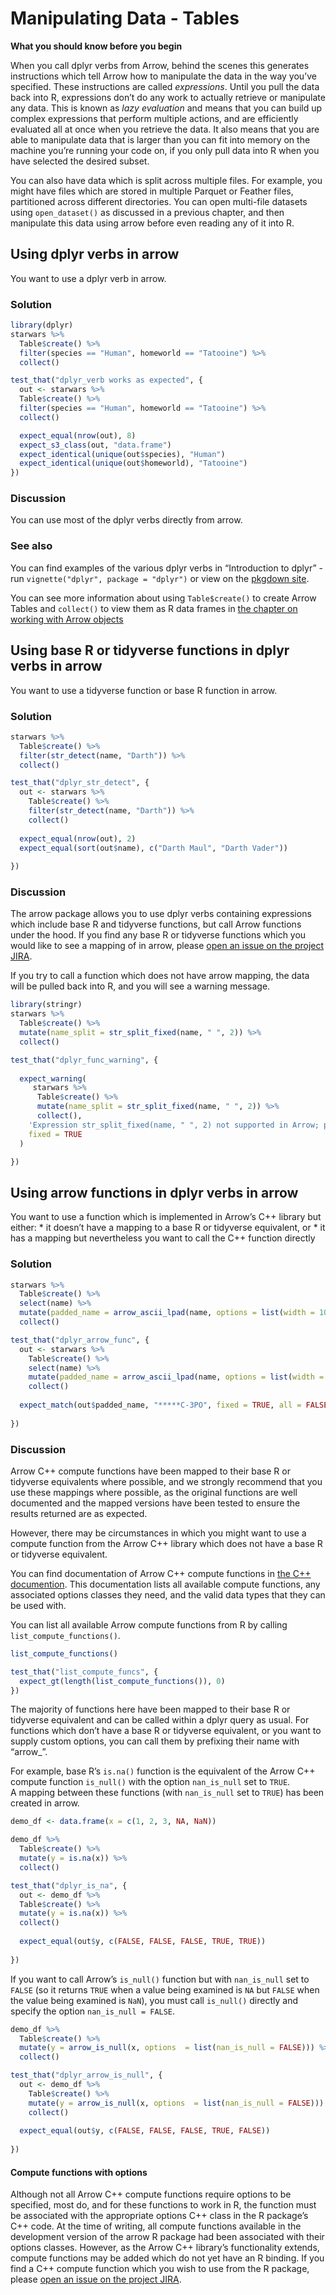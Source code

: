 # Manipulating Data - Tables

__What you should know before you begin__

When you call dplyr verbs from Arrow, behind the scenes this generates 
instructions which tell Arrow how to manipulate the data in the way you've 
specified.  These instructions are called _expressions_.  Until you pull the 
data back into R, expressions don't do any work to actually retrieve or 
manipulate any data. This is known as _lazy evaluation_ and means that you can 
build up complex expressions that perform multiple actions, and are efficiently 
evaluated all at once when you retrieve the data.  It also means that you are 
able to manipulate data that is larger than
you can fit into memory on the machine you're running your code on, if you only 
pull data into R when you have selected the desired subset. 

You can also have data which is split across multiple files.  For example, you
might have files which are stored in multiple Parquet or Feather files, 
partitioned across different directories.  You can open multi-file datasets 
using `open_dataset()` as discussed in a previous chapter, and then manipulate 
this data using arrow before even reading any of it into R.

## Using dplyr verbs in arrow

You want to use a dplyr verb in arrow.

### Solution

```r
library(dplyr)
starwars %>%
  Table$create() %>%
  filter(species == "Human", homeworld == "Tatooine") %>%
  collect()
```

```r

test_that("dplyr_verb works as expected", {
  out <- starwars %>%
  Table$create() %>%
  filter(species == "Human", homeworld == "Tatooine") %>%
  collect()

  expect_equal(nrow(out), 8)
  expect_s3_class(out, "data.frame")
  expect_identical(unique(out$species), "Human")
  expect_identical(unique(out$homeworld), "Tatooine")
})

```

### Discussion

You can use most of the dplyr verbs directly from arrow.  

### See also

You can find examples of the various dplyr verbs in "Introduction to dplyr" - 
run `vignette("dplyr", package = "dplyr")` or view on
the [pkgdown site](https://dplyr.tidyverse.org/articles/dplyr.html).

You can see more information about using `Table$create()` to create Arrow Tables
and `collect()` to view them as R data frames in [the chapter on working with Arrow objects](Creating Arrow Objects)

## Using base R or tidyverse functions in dplyr verbs in arrow

You want to use a tidyverse function or base R function in arrow.

### Solution

```r
starwars %>%
  Table$create() %>%
  filter(str_detect(name, "Darth")) %>%
  collect()
```

```r

test_that("dplyr_str_detect", {
  out <- starwars %>%
    Table$create() %>%
    filter(str_detect(name, "Darth")) %>%
    collect()
  
  expect_equal(nrow(out), 2)
  expect_equal(sort(out$name), c("Darth Maul", "Darth Vader"))
  
})

```

### Discussion

The arrow package allows you to use dplyr verbs containing expressions which 
include base R and tidyverse functions, but call Arrow functions under the hood.
If you find any base R or tidyverse functions which you would like to see a 
mapping of in arrow, please 
[open an issue on the project JIRA](https://issues.apache.org/jira/projects/ARROW/issues).

If you try to call a function which does not have arrow mapping, the data will 
be pulled back into R, and you will see a warning message.


```r
library(stringr)
starwars %>%
  Table$create() %>%
  mutate(name_split = str_split_fixed(name, " ", 2)) %>%
  collect()
```

```r

test_that("dplyr_func_warning", {
  
  expect_warning(
     starwars %>%
      Table$create() %>%
      mutate(name_split = str_split_fixed(name, " ", 2)) %>%
      collect(),
    'Expression str_split_fixed(name, " ", 2) not supported in Arrow; pulling data into R',
    fixed = TRUE
  )

})
```
## Using arrow functions in dplyr verbs in arrow

You want to use a function which is implemented in Arrow's C++ library but either:
* it doesn't have a mapping to a base R or tidyverse equivalent, or 
* it has a mapping but nevertheless you want to call the C++ function directly

### Solution

```r
starwars %>%
  Table$create() %>%
  select(name) %>%
  mutate(padded_name = arrow_ascii_lpad(name, options = list(width = 10, padding = "*"))) %>%
  collect()
```
```r

test_that("dplyr_arrow_func", {
  out <- starwars %>%
    Table$create() %>%
    select(name) %>%
    mutate(padded_name = arrow_ascii_lpad(name, options = list(width = 10, padding = "*"))) %>%
    collect()
  
  expect_match(out$padded_name, "*****C-3PO", fixed = TRUE, all = FALSE)
  
})

```
### Discussion

Arrow C++ compute functions have been mapped to their 
base R or tidyverse equivalents where possible, and we strongly recommend that you use 
these mappings where possible, as the original functions are well documented
and the mapped versions have been tested to ensure the results returned are as 
expected.

However, there may be circumstances in which you might want to use a compute 
function from the Arrow C++ library which does not have a base R or tidyverse 
equivalent.

You can find documentation of Arrow C++ compute functions in 
[the C++ documention](https://arrow.apache.org/docs/cpp/compute.html#available-functions).
This documentation lists all available compute functions, any associated options classes 
they need, and the valid data types that they can be used with.

You can list all available Arrow compute functions from R by calling 
`list_compute_functions()`.

```r
list_compute_functions()
```
```r
test_that("list_compute_funcs", {
  expect_gt(length(list_compute_functions()), 0)
})
```

The majority of functions here have been mapped to their base R or tidyverse 
equivalent and can be called within a dplyr query as usual.  For functions which
don't have a base R or tidyverse equivalent, or you want to supply custom 
options, you can call them by prefixing their name with "arrow_".  

For example, base R's `is.na()` function is the equivalent of the Arrow C++ 
compute function `is_null()` with the option `nan_is_null` set to `TRUE`.  
A mapping between these functions (with `nan_is_null` set to `TRUE`) has been
created in arrow.

```r
demo_df <- data.frame(x = c(1, 2, 3, NA, NaN))

demo_df %>%
  Table$create() %>%
  mutate(y = is.na(x)) %>% 
  collect()
```

```r
test_that("dplyr_is_na", {
  out <- demo_df %>%
  Table$create() %>%
  mutate(y = is.na(x)) %>% 
  collect()
  
  expect_equal(out$y, c(FALSE, FALSE, FALSE, TRUE, TRUE))
  
})
```

If you want to call Arrow's `is_null()` function but with `nan_is_null` set to 
`FALSE` (so it returns `TRUE` when a value being examined is `NA` but `FALSE` 
when the value being examined is `NaN`), you must call `is_null()` directly and 
specify the option `nan_is_null = FALSE`.

```r
demo_df %>%
  Table$create() %>%
  mutate(y = arrow_is_null(x, options  = list(nan_is_null = FALSE))) %>% 
  collect()
```

```r
test_that("dplyr_arrow_is_null", {
  out <- demo_df %>%
    Table$create() %>%
    mutate(y = arrow_is_null(x, options  = list(nan_is_null = FALSE))) %>% 
    collect()
  
  expect_equal(out$y, c(FALSE, FALSE, FALSE, TRUE, FALSE))
  
})
```

#### Compute functions with options

Although not all Arrow C++ compute functions require options to be specified, 
most do, and for these functions to work in R, the function must be associated 
with the appropriate options C++ class in the R 
package's C++ code.  At the time of writing, all compute functions available in
the development version of the arrow R package had been associated with their options
classes.  However, as the Arrow C++ library's functionality extends, compute 
functions may be added which do not yet have an R binding.  If you find a C++ 
compute function which you wish to use from the R package, please [open an issue
on the project JIRA](https://issues.apache.org/jira/projects/ARROW/issues).
